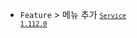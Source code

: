 
- <code class="Feature">Feature</code> <Cmdname sid="sitemap" className="uitext" /> &gt; <Cmdname sid="side_userBehavior" className="uitext" /> 메뉴 추가 <code class='changelog-service'><a href="../release-notes/service/service-1_112_x"><code class='changelog-service'>Service 1.112.0​</code></a></code>

